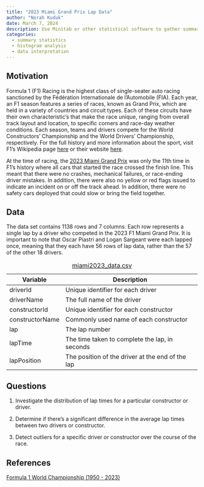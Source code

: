 ```yaml
---
title: "2023 Miami Grand Prix Lap Data"
author: "Norah Kuduk"
date: March 7, 2024
description: Use Minitab or other statistical software to gather summary statistics about the 2023 F1 Miami GP a
categories:
  - summary statistics
  - histogram analysis
  - data interpretation
---
```


## Motivation

Formula 1 (F1) Racing is the highest class of single-seater auto racing sanctioned by the Fédération Internationale de l'Automobile (FIA). Each year, an F1 season features a series of races, known as Grand Prix, which are held in a variety of countries and circuit types. Each of these circuits have their own characteristic's that make the race unique, ranging from overall track layout and location, to specific corners and race-day weather conditions. Each season, teams and drivers compete for the World Constructors' Championship and the World Drivers' Championship, respectively. For the full history and more information about the sport, visit F1's Wikipedia page [here](https://en.wikipedia.org/wiki/Formula_One){target="_blank"} or their website [here](https://www.formula1.com/){target="\"_blank"}.

At the time of racing, the [2023 Miami Grand Prix](https://en.wikipedia.org/wiki/2023_Miami_Grand_Prix){target="\"_blank"} was only the 11th time in F1's history where all cars that started the race crossed the finish line. This meant that there were no crashes, mechanical failures, or race-ending driver mistakes. In addition, there were also no yellow or red flags issued to indicate an incident on or off the track ahead. In addition, there were no safety cars deployed that could slow or bring the field together.

## Data

The data set contains 1138 rows and 7 columns. Each row represents a single lap by a driver who competed in the 2023 F1 Miami Grand Prix. It is important to note that Oscar Piastri and Logan Sargeant were each lapped once, meaning that they each have 56 rows of lap data, rather than the 57 of the other 18 drivers.

| Variable        | Description                                      |
|-----------------|--------------------------------------------------|
| driverId        | Unique identifier for each driver                |
| driverName      | The full name of the driver                      |
| constructorId   | Unique identifier for each constructor           |
| constructorName | Commonly used name of each constructor           |
| lap             | The lap number                                   |
| lapTime         | The time taken to complete the lap, in seconds   |
| lapPosition     | The position of the driver at the end of the lap |

: [miami2023_data.csv](../data/miami2023_data.csv)

## Questions

1.  Investigate the distribution of lap times for a particular constructor or driver.

2.  Determine if there's a significant difference in the average lap times between two drivers or constructor.

3.  Detect outliers for a specific driver or constructor over the course of the race.

## References

[Formula 1 World Championship (1950 - 2023)](https://www.kaggle.com/datasets/rohanrao/formula-1-world-championship-1950-2020){target="_blank"}
